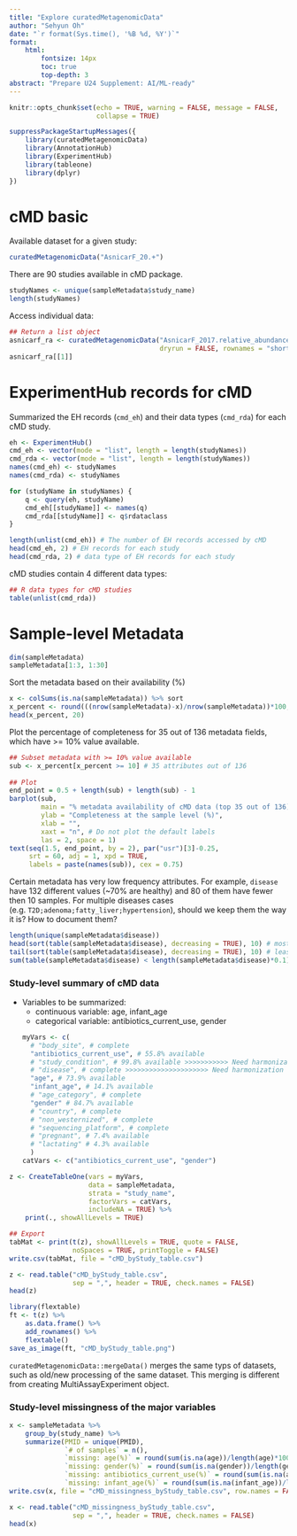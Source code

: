 ```yaml
---
title: "Explore curatedMetagenomicData"
author: "Sehyun Oh"
date: "`r format(Sys.time(), '%B %d, %Y')`"
format:
    html:
        fontsize: 14px
        toc: true
        top-depth: 3
abstract: "Prepare U24 Supplement: AI/ML-ready"
---
```


```r
knitr::opts_chunk$set(echo = TRUE, warning = FALSE, message = FALSE, 
                      collapse = TRUE)
```

```r
suppressPackageStartupMessages({
    library(curatedMetagenomicData)
    library(AnnotationHub)
    library(ExperimentHub)
    library(tableone)
    library(dplyr)
})
```

# cMD basic
Available dataset for a given study:
```r
curatedMetagenomicData("AsnicarF_20.+")
```

There are 90 studies available in cMD package.
```r
studyNames <- unique(sampleMetadata$study_name)
length(studyNames)
```

Access individual data:
```r
## Return a list object
asnicarf_ra <- curatedMetagenomicData("AsnicarF_2017.relative_abundance", 
                                      dryrun = FALSE, rownames = "short")
asnicarf_ra[[1]]
```


# ExperimentHub records for cMD

Summarized the EH records (`cmd_eh`) and their data types (`cmd_rda`) 
for each cMD study.

```r
eh <- ExperimentHub()
cmd_eh <- vector(mode = "list", length = length(studyNames))
cmd_rda <- vector(mode = "list", length = length(studyNames))
names(cmd_eh) <- studyNames
names(cmd_rda) <- studyNames

for (studyName in studyNames) {
    q <- query(eh, studyName)
    cmd_eh[[studyName]] <- names(q)
    cmd_rda[[studyName]] <- q$rdataclass
}

length(unlist(cmd_eh)) # The number of EH records accessed by cMD
head(cmd_eh, 2) # EH records for each study
head(cmd_rda, 2) # data type of EH records for each study
```

cMD studies contain 4 different data types:

```r
## R data types for cMD studies
table(unlist(cmd_rda))
```


# Sample-level Metadata
```r
dim(sampleMetadata)
sampleMetadata[1:3, 1:30]
```

Sort the metadata based on their availability (%)
```r
x <- colSums(is.na(sampleMetadata)) %>% sort
x_percent <- round(((nrow(sampleMetadata)-x)/nrow(sampleMetadata))*100, 1)
head(x_percent, 20)
```

Plot the percentage of completeness for 35 out of 136 metadata fields, which 
have >= 10% value available.

```r
## Subset metadata with >= 10% value available
sub <- x_percent[x_percent >= 10] # 35 attributes out of 136
    
## Plot
end_point = 0.5 + length(sub) + length(sub) - 1
barplot(sub,
        main = "% metadata availability of cMD data (top 35 out of 136)",
        ylab = "Completeness at the sample level (%)",
        xlab = "",
        xaxt = "n", # Do not plot the default labels
        las = 2, space = 1)
text(seq(1.5, end_point, by = 2), par("usr")[3]-0.25, 
     srt = 60, adj = 1, xpd = TRUE,
     labels = paste(names(sub)), cex = 0.75)
```

Certain metadata has very low frequency attributes. For example, `disease`
have 132 different values (~70% are healthy) and 80 of them have fewer then 
10 samples. For multiple diseases cases (e.g. `T2D;adenoma;fatty_liver;hypertension`),
should we keep them the way it is? How to document them?

```r
length(unique(sampleMetadata$disease))
head(sort(table(sampleMetadata$disease), decreasing = TRUE), 10) # most common conditions
tail(sort(table(sampleMetadata$disease), decreasing = TRUE), 10) # least common conditions
sum(table(sampleMetadata$disease) < length(sampleMetadata$disease)*0.1) # conditions recorded < 10% samples
```


### Study-level summary of cMD data

* Variables to be summarized:
    + continuous variable: age, infant_age
    + categorical variable: antibiotics_current_use, gender
```r
myVars <- c(
    # "body_site", # complete
    "antibiotics_current_use", # 55.8% available
    # "study_condition", # 99.8% available >>>>>>>>>>> Need harmonization
    # "disease", # complete >>>>>>>>>>>>>>>>>>>>> Need harmonization 
    "age", # 73.9% available
    "infant_age", # 14.1% available
    # "age_category", # complete
    "gender" # 84.7% available
    # "country", # complete
    # "non_westernized", # complete
    # "sequencing_platform", # complete
    # "pregnant", # 7.4% available
    # "lactating" # 4.3% available
    )
catVars <- c("antibiotics_current_use", "gender")
```

```r
z <- CreateTableOne(vars = myVars,
                    data = sampleMetadata, 
                    strata = "study_name", 
                    factorVars = catVars,
                    includeNA = TRUE) %>%
    print(., showAllLevels = TRUE)

## Export
tabMat <- print(t(z), showAllLevels = TRUE, quote = FALSE, 
                noSpaces = TRUE, printToggle = FALSE)
write.csv(tabMat, file = "cMD_byStudy_table.csv")
```

```r
z <- read.table("cMD_byStudy_table.csv", 
                sep = ",", header = TRUE, check.names = FALSE)
head(z)
```

```r
library(flextable)
ft <- t(z) %>%
    as.data.frame() %>%
    add_rownames() %>%
    flextable()
save_as_image(ft, "cMD_byStudy_table.png")
```

`curatedMetagenomicData::mergeData()` merges the same typs of datasets, such 
as old/new processing of the same dataset. This merging is different from 
creating MultiAssayExperiment object. 

### Study-level missingness of the major variables
```r
x <- sampleMetadata %>%
    group_by(study_name) %>%
    summarize(PMID = unique(PMID),
              `# of samples` = n(),
              `missing: age(%)` = round(sum(is.na(age))/length(age)*100, 1),
              `missing: gender(%)` = round(sum(is.na(gender))/length(gender)*100, 1),
              `missing: antibiotics_current_use(%)` = round(sum(is.na(antibiotics_current_use))/length(antibiotics_current_use)*100, 1),
              `missing: infant_age(%)` = round(sum(is.na(infant_age))/length(infant_age)*100, 1),)
write.csv(x, file = "cMD_missingness_byStudy_table.csv", row.names = FALSE)
```

```r
x <- read.table("cMD_missingness_byStudy_table.csv", 
                sep = ",", header = TRUE, check.names = FALSE)
head(x)
```